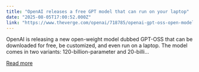 ```yaml
---
title: "OpenAI releases a free GPT model that can run on your laptop"
date: "2025-08-05T17:00:52.000Z"
link: "https://www.theverge.com/openai/718785/openai-gpt-oss-open-model-release"
---
```


OpenAI is releasing a new open-weight model dubbed GPT-OSS that can be downloaded for free, be customized, and even run on a laptop.
The model comes in two variants: 120-billion-parameter and 20-billi...

[Read more](https://www.theverge.com/openai/718785/openai-gpt-oss-open-model-release)

